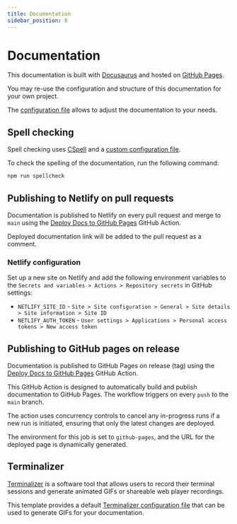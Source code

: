 ```yaml
---
title: Documentation
sidebar_position: 8
---
```


# Documentation

This documentation is built with [Docusaurus](https://docusaurus.io/) and hosted on [GitHub Pages](https://pages.github.com/).

[//]: # (#;< META)

You may re-use the configuration and structure of this documentation for your
own project.

[//]: # (#;> META)

The [configuration file](https://github.com/AlexSkrypnyk/scaffold/blob/main/docs/docusaurus.config.js)
allows to adjust the documentation to your needs.

## Spell checking

Spell checking uses [CSpell](https://cspell.org/) and a [custom configuration
file](https://github.com/AlexSkrypnyk/scaffold/blob/main/docs/cspell.json).

To check the spelling of the documentation, run the following command:

```bash
npm run spellcheck
```

## Publishing to Netlify on pull requests

Documentation is published to Netlify on every pull request and merge to `main`
using the [Deploy Docs to GitHub Pages](https://github.com/AlexSkrypnyk/scaffold/blob/main/.github/workflows/docs.yml)
GitHub Action.

Deployed documentation link will be added to the pull request as a comment.

### Netlify configuration

Set up a new site on Netlify and add the following environment variables
to the `Secrets and variables > Actions > Repository secrets` in GitHub settings:

- `NETLIFY_SITE_ID` - `Site > Site configuration > General > Site details > Site information > Site ID`
- `NETLIFY_AUTH_TOKEN` - `User settings > Applications > Personal access tokens > New access token`

## Publishing to GitHub pages on release

Documentation is published to GitHub Pages on release (tag) using
the [Deploy Docs to GitHub Pages](https://github.com/AlexSkrypnyk/scaffold/blob/main/.github/workflows/docs.yml)
GitHub Action.

This GitHub Action is designed to automatically build and publish documentation
to GitHub Pages. The workflow triggers on every `push` to the `main` branch.

The action uses concurrency controls to cancel any in-progress runs
if a new run is initiated, ensuring that only the latest changes are deployed.

The environment for this job is set to `github-pages`, and the URL for the
deployed page is dynamically generated.

## Terminalizer

[Terminalizer](https://www.terminalizer.com/) is a software tool that allows
users to record their terminal sessions and generate animated GIFs or shareable
web player recordings.

This template provides a default [Terminalizer configuration file](./../terminalizer.yml)
that can be used to generate GIFs for your documentation.
